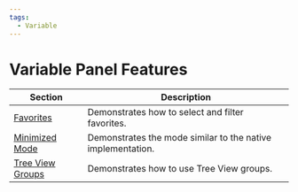 ```yaml
---
tags:
  - Variable
---
```


# Variable Panel Features

| Section                       | Description                                                 |
| ----------------------------- | ----------------------------------------------------------- |
| [Favorites](../favorites)     | Demonstrates how to select and filter favorites.            |
| [Minimized Mode](../select)   | Demonstrates the mode similar to the native implementation. |
| [Tree View Groups](../groups) | Demonstrates how to use Tree View groups.                   |
